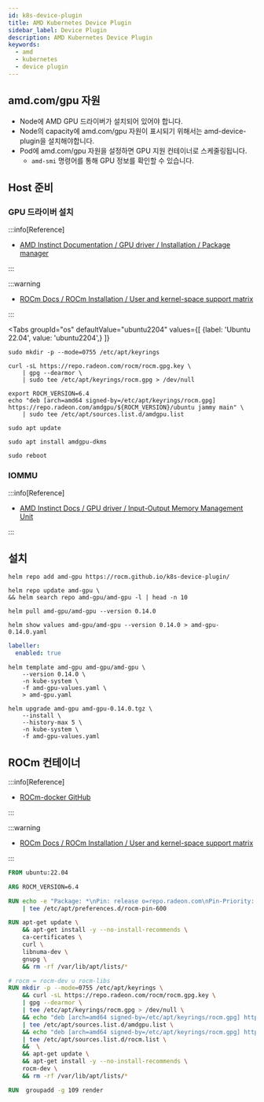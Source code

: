 ```yaml
---
id: k8s-device-plugin
title: AMD Kubernetes Device Plugin
sidebar_label: Device Plugin
description: AMD Kubernetes Device Plugin
keywords:
  - amd
  - kubernetes
  - device plugin
---
```



## amd.com/gpu 자원

- Node에 AMD GPU 드라이버가 설치되어 있어야 합니다.
- Node의 capacity에 amd.com/gpu 자원이 표시되기 위해서는 amd-device-plugin을 설치해야합니다.
- Pod에 amd.com/gpu 자원을 설정하면 GPU 지원 컨테이너로 스케줄링됩니다.
  - `amd-smi` 명령어를 통해 GPU 정보를 확인할 수 있습니다.

## Host 준비

### GPU 드라이버 설치

:::info[Reference]

- [AMD Instinct Documentation / GPU driver / Installation / Package manager](https://instinct.docs.amd.com/projects/amdgpu-docs/en/latest/install/package-manager-index.html)

:::

:::warning

- [ROCm Docs / ROCm Installation / User and kernel-space support matrix](https://rocm.docs.amd.com/projects/install-on-linux/en/latest/reference/user-kernel-space-compat-matrix.html)

:::

<Tabs
    groupId="os"
    defaultValue="ubuntu2204"
    values={[
        {label: 'Ubuntu 22.04', value: 'ubuntu2204',}
    ]}
>

<TabItem value="ubuntu2204">

```shell
sudo mkdir -p --mode=0755 /etc/apt/keyrings
```

```shell
curl -sL https://repo.radeon.com/rocm/rocm.gpg.key \
    | gpg --dearmor \
    | sudo tee /etc/apt/keyrings/rocm.gpg > /dev/null
```

```shell
export ROCM_VERSION=6.4
echo "deb [arch=amd64 signed-by=/etc/apt/keyrings/rocm.gpg] https://repo.radeon.com/amdgpu/${ROCM_VERSION}/ubuntu jammy main" \
    | sudo tee /etc/apt/sources.list.d/amdgpu.list
```

```shell
sudo apt update
```

```shell
sudo apt install amdgpu-dkms
```

```shell
sudo reboot
```

</TabItem>

</Tabs>

### IOMMU

:::info[Reference]

- [AMD Instinct Docs / GPU driver / Input-Output Memory Management Unit](https://instinct.docs.amd.com/projects/amdgpu-docs/en/latest/conceptual/iommu.html)

:::

## 설치

```shell
helm repo add amd-gpu https://rocm.github.io/k8s-device-plugin/
```

```shell
helm repo update amd-gpu \
&& helm search repo amd-gpu/amd-gpu -l | head -n 10
```

```shell
helm pull amd-gpu/amd-gpu --version 0.14.0
```

```shell
helm show values amd-gpu/amd-gpu --version 0.14.0 > amd-gpu-0.14.0.yaml
```

```yaml title="amd-gpu-values.yaml"
labeller:
  enabled: true
```

```shell
helm template amd-gpu amd-gpu/amd-gpu \
    --version 0.14.0 \
    -n kube-system \
    -f amd-gpu-values.yaml \
    > amd-gpu.yaml
```

```shell
helm upgrade amd-gpu amd-gpu-0.14.0.tgz \
    --install \
    --history-max 5 \
    -n kube-system \
    -f amd-gpu-values.yaml
```

## ROCm 컨테이너

:::info[Reference]

- [ROCm-docker GitHub](https://github.com/ROCm/ROCm-docker)

:::

:::warning

- [ROCm Docs / ROCm Installation / User and kernel-space support matrix](https://rocm.docs.amd.com/projects/install-on-linux/en/latest/reference/user-kernel-space-compat-matrix.html)

:::

```dockerfile
FROM ubuntu:22.04

ARG ROCM_VERSION=6.4

RUN echo -e "Package: *\nPin: release o=repo.radeon.com\nPin-Priority: 600\n" \
    | tee /etc/apt/preferences.d/rocm-pin-600

RUN apt-get update \
    && apt-get install -y --no-install-recommends \
    ca-certificates \
    curl \
    libnuma-dev \
    gnupg \
    && rm -rf /var/lib/apt/lists/*

# rocm = rocm-dev ∪ rocm-libs
RUN mkdir -p --mode=0755 /etc/apt/keyrings \
    && curl -sL https://repo.radeon.com/rocm/rocm.gpg.key \
    | gpg --dearmor \
    | tee /etc/apt/keyrings/rocm.gpg > /dev/null \
    && echo "deb [arch=amd64 signed-by=/etc/apt/keyrings/rocm.gpg] https://repo.radeon.com/amdgpu/${ROCM_VERSION}/ubuntu jammy main" \
    | tee /etc/apt/sources.list.d/amdgpu.list \
    && echo "deb [arch=amd64 signed-by=/etc/apt/keyrings/rocm.gpg] https://repo.radeon.com/rocm/apt/${ROCM_VERSION} jammy main" \
    | tee /etc/apt/sources.list.d/rocm.list \
    &&  \
    && apt-get update \
    && apt-get install -y --no-install-recommends \
    rocm-dev \
    && rm -rf /var/lib/apt/lists/*

RUN  groupadd -g 109 render
```
